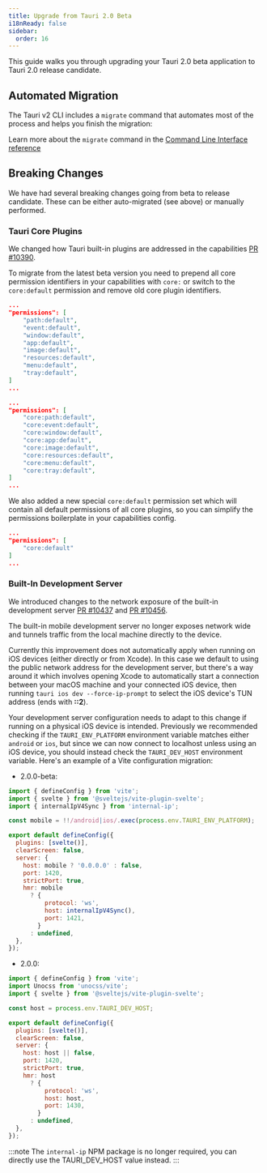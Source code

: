 ```yaml
---
title: Upgrade from Tauri 2.0 Beta
i18nReady: false
sidebar:
  order: 16
---
```



This guide walks you through upgrading your Tauri 2.0 beta application to Tauri 2.0 release candidate.

## Automated Migration

The Tauri v2 CLI includes a `migrate` command that automates most of the process and helps you finish the migration:

<CommandTabs
  npm="npm install @tauri-apps/cli@next
    npm run tauri migrate"
  yarn="yarn upgrade @tauri-apps/cli@next
    yarn tauri migrate"
  pnpm="pnpm update @tauri-apps/cli@next
    pnpm tauri migrate"
  cargo='cargo install tauri-cli --version "^2.0.0" --locked
    cargo tauri migrate'
/>

Learn more about the `migrate` command in the [Command Line Interface reference](/reference/cli/#migrate)

## Breaking Changes

We have had several breaking changes going from beta to release candidate. These can be either auto-migrated (see above) or manually performed.

### Tauri Core Plugins

We changed how Tauri built-in plugins are addressed in the capabilities [PR #10390](https://github.com/tauri-apps/tauri/pull/10390).

To migrate from the latest beta version you need to prepend all core permission identifiers in your capabilities with `core:` or switch to the `core:default` permission and remove old core plugin identifiers.

```json
...
"permissions": [
    "path:default",
    "event:default",
    "window:default",
    "app:default",
    "image:default",
    "resources:default",
    "menu:default",
    "tray:default",
]
...
```

```json
...
"permissions": [
    "core:path:default",
    "core:event:default",
    "core:window:default",
    "core:app:default",
    "core:image:default",
    "core:resources:default",
    "core:menu:default",
    "core:tray:default",
]
...
```

We also added a new special `core:default` permission set which will contain all default permissions of all core plugins, so you can simplify the permissions boilerplate in your capabilities config.

```json
...
"permissions": [
    "core:default"
]
...
```

### Built-In Development Server

We introduced changes to the network exposure of the built-in development server [PR #10437](https://github.com/tauri-apps/tauri/pull/10437) and [PR #10456](https://github.com/tauri-apps/tauri/pull/10456).

The built-in mobile development server no longer exposes network wide and tunnels traffic from the local machine directly to the device.

Currently this improvement does not automatically apply when running on iOS devices (either directly or from Xcode).
In this case we default to using the public network address for the development server,
but there's a way around it which involves opening Xcode to automatically start a connection between your macOS machine and your connected iOS device,
then running `tauri ios dev --force-ip-prompt` to select the iOS device's TUN address (ends with **::2**).

Your development server configuration needs to adapt to this change if running on a physical iOS device is intended.
Previously we recommended checking if the `TAURI_ENV_PLATFORM` environment variable matches either `android` or `ios`,
but since we can now connect to localhost unless using an iOS device, you should instead check the `TAURI_DEV_HOST` environment variable.
Here's an example of a Vite configuration migration:

- 2.0.0-beta:

```js
import { defineConfig } from 'vite';
import { svelte } from '@sveltejs/vite-plugin-svelte';
import { internalIpV4Sync } from 'internal-ip';

const mobile = !!/android|ios/.exec(process.env.TAURI_ENV_PLATFORM);

export default defineConfig({
  plugins: [svelte()],
  clearScreen: false,
  server: {
    host: mobile ? '0.0.0.0' : false,
    port: 1420,
    strictPort: true,
    hmr: mobile
      ? {
          protocol: 'ws',
          host: internalIpV4Sync(),
          port: 1421,
        }
      : undefined,
  },
});
```

- 2.0.0:

```js
import { defineConfig } from 'vite';
import Unocss from 'unocss/vite';
import { svelte } from '@sveltejs/vite-plugin-svelte';

const host = process.env.TAURI_DEV_HOST;

export default defineConfig({
  plugins: [svelte()],
  clearScreen: false,
  server: {
    host: host || false,
    port: 1420,
    strictPort: true,
    hmr: host
      ? {
          protocol: 'ws',
          host: host,
          port: 1430,
        }
      : undefined,
  },
});
```

:::note
The `internal-ip` NPM package is no longer required, you can directly use the TAURI_DEV_HOST value instead.
:::
